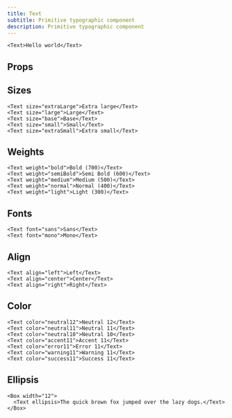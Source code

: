```yaml
---
title: Text
subtitle: Primitive typographic component
description: Primitive typographic component
---
```


```tsx live name="simple text component"
<Text>Hello world</Text>
```

## Props

<PropsTable sourceLink={sourceLink} types={types} />

## Sizes

```tsx live name="text component sizes"
<Text size="extraLarge">Extra large</Text>
<Text size="large">Large</Text>
<Text size="base">Base</Text>
<Text size="small">Small</Text>
<Text size="extraSmall">Extra small</Text>
```

## Weights

```tsx live name="text component weights"
<Text weight="bold">Bold (700)</Text>
<Text weight="semiBold">Semi Bold (600)</Text>
<Text weight="medium">Medium (500)</Text>
<Text weight="normal">Normal (400)</Text>
<Text weight="light">Light (300)</Text>
```

## Fonts

```tsx live name="text component fonts"
<Text font="sans">Sans</Text>
<Text font="mono">Mono</Text>
```

## Align

```tsx live name="text component alignment"
<Text align="left">Left</Text>
<Text align="center">Center</Text>
<Text align="right">Right</Text>
```

## Color

```tsx live name="text component colors"
<Text color="neutral12">Neutral 12</Text>
<Text color="neutral11">Neutral 11</Text>
<Text color="neutral10">Neutral 10</Text>
<Text color="accent11">Accent 11</Text>
<Text color="error11">Error 11</Text>
<Text color="warning11">Warning 11</Text>
<Text color="success11">Success 11</Text>
```

## Ellipsis

```tsx live name="text component ellipsis"
<Box width="12">
  <Text ellipsis>The quick brown fox jumped over the lazy dogs.</Text>
</Box>
```
